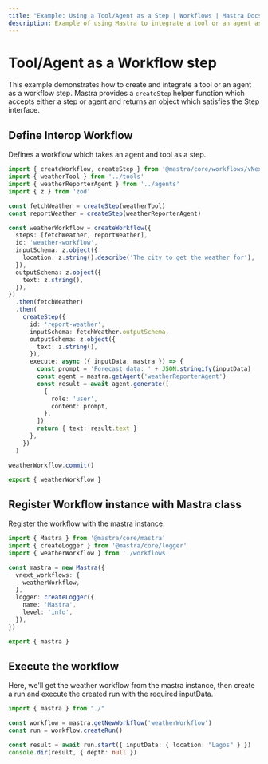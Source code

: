 ```yaml
---
title: "Example: Using a Tool/Agent as a Step | Workflows | Mastra Docs"
description: Example of using Mastra to integrate a tool or an agent as a step in a workflow.
---
```



# Tool/Agent as a Workflow step

This example demonstrates how to create and integrate a tool or an agent as a workflow step.
Mastra provides a `createStep` helper function which accepts either a step or agent and returns an object which satisfies the Step interface.


## Define Interop Workflow
Defines a workflow which takes an agent and tool as a step.

```ts showLineNumbers copy filename="workflows/interop-workflow.ts"
import { createWorkflow, createStep } from '@mastra/core/workflows/vNext'
import { weatherTool } from '../tools'
import { weatherReporterAgent } from '../agents'
import { z } from 'zod'

const fetchWeather = createStep(weatherTool)
const reportWeather = createStep(weatherReporterAgent)

const weatherWorkflow = createWorkflow({
  steps: [fetchWeather, reportWeather],
  id: 'weather-workflow',
  inputSchema: z.object({
    location: z.string().describe('The city to get the weather for'),
  }),
  outputSchema: z.object({
    text: z.string(),
  }),
})
  .then(fetchWeather)
  .then(
    createStep({
      id: 'report-weather',
      inputSchema: fetchWeather.outputSchema,
      outputSchema: z.object({
        text: z.string(),
      }),
      execute: async ({ inputData, mastra }) => {
        const prompt = 'Forecast data: ' + JSON.stringify(inputData)
        const agent = mastra.getAgent('weatherReporterAgent')
        const result = await agent.generate([
          {
            role: 'user',
            content: prompt,
          },
        ])
        return { text: result.text }
      },
    })
  )

weatherWorkflow.commit()

export { weatherWorkflow }
```

## Register Workflow instance with Mastra class
Register the workflow with the mastra instance.

```ts showLineNumbers copy filename="index.ts"
import { Mastra } from '@mastra/core/mastra'
import { createLogger } from '@mastra/core/logger'
import { weatherWorkflow } from './workflows'

const mastra = new Mastra({
  vnext_workflows: {
    weatherWorkflow,
  },
  logger: createLogger({
    name: 'Mastra',
    level: 'info',
  }),
})

export { mastra }
```

## Execute the workflow
Here, we'll get the weather workflow from the mastra instance, then create a run and execute the created run with the required inputData.

```ts showLineNumbers copy filename="exec.ts"
import { mastra } from "./"

const workflow = mastra.getNewWorkflow('weatherWorkflow')
const run = workflow.createRun()

const result = await run.start({ inputData: { location: "Lagos" } })
console.dir(result, { depth: null })
```
